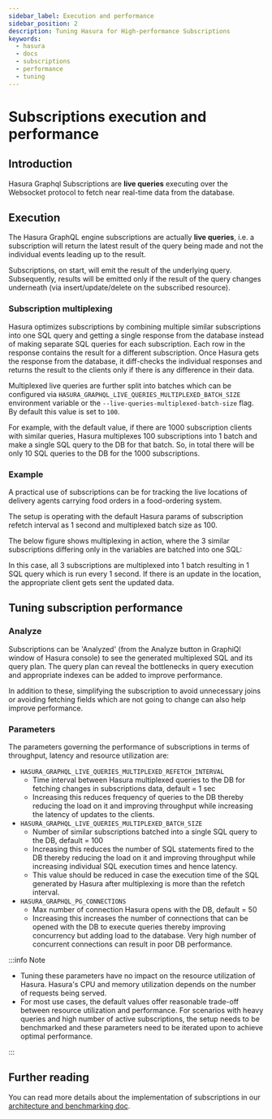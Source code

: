 ```yaml
---
sidebar_label: Execution and performance
sidebar_position: 2
description: Tuning Hasura for High-performance Subscriptions
keywords:
  - hasura
  - docs
  - subscriptions
  - performance
  - tuning
---
```



# Subscriptions execution and performance

## Introduction

Hasura Graphql Subscriptions are **live queries** executing over the Websocket protocol to fetch near real-time data
from the database.

## Execution

The Hasura GraphQL engine subscriptions are actually **live queries**, i.e. a subscription will return the latest result
of the query being made and not the individual events leading up to the result.

Subscriptions, on start, will emit the result of the underlying query. Subsequently, results will be emitted only if the
result of the query changes underneath (via insert/update/delete on the subscribed resource).

### Subscription multiplexing

Hasura optimizes subscriptions by combining multiple similar subscriptions into one SQL query and getting a single
response from the database instead of making separate SQL queries for each subscription. Each row in the response
contains the result for a different subscription. Once Hasura gets the response from the database, it diff-checks the
individual responses and returns the result to the clients only if there is any difference in their data.

Multiplexed live queries are further split into batches which can be configured via
`HASURA_GRAPHQL_LIVE_QUERIES_MULTIPLEXED_BATCH_SIZE` environment variable or the `--live-queries-multiplexed-batch-size`
flag. By default this value is set to `100`.

For example, with the default value, if there are 1000 subscription clients with similar queries, Hasura multiplexes 100
subscriptions into 1 batch and make a single SQL query to the DB for that batch. So, in total there will be only 10 SQL
queries to the DB for the 1000 subscriptions.

### Example

A practical use of subscriptions can be for tracking the live locations of delivery agents carrying food orders in a
food-ordering system.

The setup is operating with the default Hasura params of subscription refetch interval as 1 second and multiplexed batch
size as 100.

The below figure shows multiplexing in action, where the 3 similar subscriptions differing only in the variables are
batched into one SQL:

<Thumbnail
  src='/img/graphql/core/databases/postgres/subscriptions/subscription-multiplexing.png'
  alt='Hasura subscription multiplexing AST'
  width='900px'
  className='no-shadow'
/>

In this case, all 3 subscriptions are multiplexed into 1 batch resulting in 1 SQL query which is run every 1 second. If
there is an update in the location, the appropriate client gets sent the updated data.

## Tuning subscription performance

### Analyze

Subscriptions can be 'Analyzed' (from the Analyze button in GraphiQl window of Hasura console) to see the generated
multiplexed SQL and its query plan. The query plan can reveal the bottlenecks in query execution and appropriate indexes
can be added to improve performance.

In addition to these, simplifying the subscription to avoid unnecessary joins or avoiding fetching fields which are not
going to change can also help improve performance.

### Parameters

The parameters governing the performance of subscriptions in terms of throughput, latency and resource utilization are:

- `HASURA_GRAPHQL_LIVE_QUERIES_MULTIPLEXED_REFETCH_INTERVAL`
  - Time interval between Hasura multiplexed queries to the DB for fetching changes in subscriptions data, default = 1
    sec
  - Increasing this reduces frequency of queries to the DB thereby reducing the load on it and improving throughput
    while increasing the latency of updates to the clients.
- `HASURA_GRAPHQL_LIVE_QUERIES_MULTIPLEXED_BATCH_SIZE`
  - Number of similar subscriptions batched into a single SQL query to the DB, default = 100
  - Increasing this reduces the number of SQL statements fired to the DB thereby reducing the load on it and improving
    throughput while increasing individual SQL execution times and hence latency.
  - This value should be reduced in case the execution time of the SQL generated by Hasura after multiplexing is more
    than the refetch interval.
- `HASURA_GRAPHQL_PG_CONNECTIONS`
  - Max number of connection Hasura opens with the DB, default = 50
  - Increasing this increases the number of connections that can be opened with the DB to execute queries thereby
    improving concurrency but adding load to the database. Very high number of concurrent connections can result in poor
    DB performance.

:::info Note

- Tuning these parameters have no impact on the resource utilization of Hasura. Hasura's CPU and memory utilization
  depends on the number of requests being served.
- For most use cases, the default values offer reasonable trade-off between resource utilization and performance. For
  scenarios with heavy queries and high number of active subscriptions, the setup needs to be benchmarked and these
  parameters need to be iterated upon to achieve optimal performance.

:::

## Further reading

You can read more details about the implementation of subscriptions in our
[architecture and benchmarking doc](https://github.com/hasura/graphql-engine/blob/master/architecture/live-queries.md).
